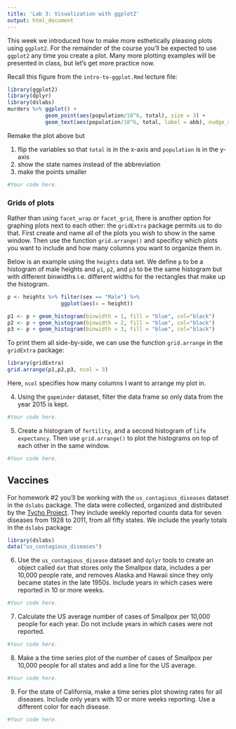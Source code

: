 ```yaml
---
title: 'Lab 3: Visualization with ggplot2'
output: html_document
---
```


This week we introduced how to make more esthetically pleasing plots using `ggplot2`. For the remainder of the course you'll be expected to use `ggplot2` any time you create a plot. Many more plotting examples will be presented in class, but let's get more practice now.

Recall this figure from the `intro-to-ggplot.Rmd` lecture file:

```r
library(ggplot2)
library(dplyr)
library(dslabs)
murders %>% ggplot() + 
            geom_point(aes(population/10^6, total), size = 3) +
            geom_text(aes(population/10^6, total, label = abb), nudge_x = 2)
```


Remake the plot above but 

1. flip the variables so that `total` is in the x-axis and `population` is in the y-axis 
2. show the state names instead of the abbreviation
3. make the points smaller

```r
#Your code here.
```

### Grids of plots
Rather than using `facet_wrap` or `facet_grid`, there is another option for graphing plots next to each other: the `gridExtra` package permits us to do that. First create and name all of the plots you wish to show in the same window. Then use the function `grid.arrange()` and specificy which plots you want to include and how many columns you want to organize them in.

Below is an example using the `heights` data set. We define `p` to be a histogram of male heights and `p1`, `p2`, and `p3` to be the same histogram but with different binwidths i.e. different widths for the rectangles that make up the histogram.

```r
p <- heights %>% filter(sex == "Male") %>% 
                 ggplot(aes(x = height)) 

p1 <- p + geom_histogram(binwidth = 1, fill = "blue", col="black")
p2 <- p + geom_histogram(binwidth = 2, fill = "blue", col="black")
p3 <- p + geom_histogram(binwidth = 3, fill = "blue", col="black")
```

To print them all side-by-side, we can use the function `grid.arrange` in the `gridExtra` package:

```r
library(gridExtra)
grid.arrange(p1,p2,p3, ncol = 3)
```

Here, `ncol` specifies how many columns I want to arrange my plot in.


4. Using the `gapminder` dataset, filter the data frame so only data from the year 2015 is kept. 


```r
#Your code here.
```


5. Create a histogram of `fertility`, and a second histogram of `life expectancy`. Then use `grid.arrange()` to plot the histograms on top of each other in the same window.

```r
#Your code here.
```


## Vaccines

For homework #2 you'll be working with the `us_contagious_diseases` dataset in the `dslabs` package. The data were collected, organized and distributed by the [Tycho Project](https://www.tycho.pitt.edu/). They include weekly reported counts data for seven diseases from 1928 to 2011, from all fifty states. We include the yearly totals in the `dslabs` package:

```r
library(dslabs)
data("us_contagious_diseases")
```

6. Use the `us_contagious_disease` dataset and `dplyr` tools to create an object called `dat` that stores only the Smallpox data, includes a per 10,000 people rate, and removes Alaska and Hawaii since they only became states in the late 1950s. Include years in which cases were reported in 10 or more weeks.

```r
#Your code here.
```


7. Calculate the US average number of cases of Smallpox per 10,000 people for each year. Do not include years in which cases were not reported.


```r
#Your code here.
```


8. Make a the time series plot of the number of cases of Smallpox per 10,000 people for all states and add a line for the US average.

```r
#Your code here.
```

9. For the state of California, make a time series plot showing rates for all diseases. Include only years with 10 or more weeks reporting. Use a different color for each disease.

    
```r
#Your code here.
```
